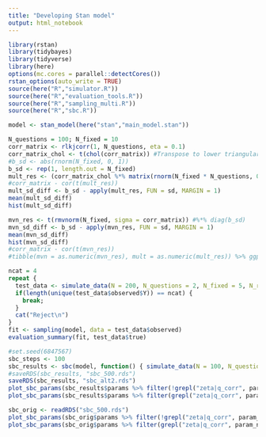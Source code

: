 ---
title: "Developing Stan model"
output: html_notebook
---


```{r setup}
library(rstan)
library(tidybayes)
library(tidyverse)
library(here)
options(mc.cores = parallel::detectCores())
rstan_options(auto_write = TRUE)
source(here("R","simulator.R"))
source(here("R","evaluation_tools.R"))
source(here("R","sampling_multi.R"))
source(here("R","sbc.R"))

```

```{r}
model <- stan_model(here("stan","main_model.stan"))
```

```{r}
N_questions = 100; N_fixed = 10
corr_matrix <- rlkjcorr(1, N_questions, eta = 0.1)
corr_matrix_chol <- t(chol(corr_matrix)) #Transpose to lower triangular to match Stan
#b_sd <- abs(rnorm(N_fixed, 0, 1))
b_sd <- rep(1, length.out = N_fixed)
mult_res <- (corr_matrix_chol %*% matrix(rnorm(N_fixed * N_questions, 0, 1), nrow = N_questions, ncol = N_fixed)) %*% diag(b_sd)
#corr_matrix - cor(t(mult_res))
mult_sd_diff <- b_sd - apply(mult_res, FUN = sd, MARGIN = 1)
mean(mult_sd_diff)
hist(mult_sd_diff)

mvn_res <- t(rmvnorm(N_fixed, sigma = corr_matrix)) #%*% diag(b_sd)
mvn_sd_diff <- b_sd - apply(mvn_res, FUN = sd, MARGIN = 1)
mean(mvn_sd_diff)
hist(mvn_sd_diff)
#corr_matrix - cor(t(mvn_res))
#tibble(mvn = as.numeric(mvn_res), mult = as.numeric(mult_res)) %>% ggplot(aes(mvn, mult)) + geom_point(alpha = 0.1) + geom_smooth(method = "lm")
```


```{r}
ncat = 4
repeat {
  test_data <- simulate_data(N = 200, N_questions = 2, N_fixed = 5, N_random_groups = c(2,4), ncat = ncat, N_monotonic = 0)
  if(length(unique(test_data$observed$Y)) == ncat) {
    break;
  }
  cat("Reject\n")
}
fit <- sampling(model, data = test_data$observed)
evaluation_summary(fit, test_data$true)
```

```{r}
#set.seed(6847567)
sbc_steps <- 100
sbc_results <- sbc(model, function() { simulate_data(N = 100, N_questions = 2, N_fixed = 2, ncat = 4, N_random_groups = c(2,4),  N_monotonic = 0)}, N_steps = sbc_steps, control = list(adapt_delta = 0.1))
#saveRDS(sbc_results, "sbc_500.rds")
saveRDS(sbc_results, "sbc_alt2.rds")
plot_sbc_params(sbc_results$params %>% filter(!grepl("zeta|q_corr", param_name)))
plot_sbc_params(sbc_results$params %>% filter(grepl("zeta|q_corr", param_name)))

```
```{r}
sbc_orig <- readRDS("sbc_500.rds")
plot_sbc_params(sbc_orig$params %>% filter(!grepl("zeta|q_corr", param_name)))
plot_sbc_params(sbc_orig$params %>% filter(grepl("zeta|q_corr", param_name)))

```

